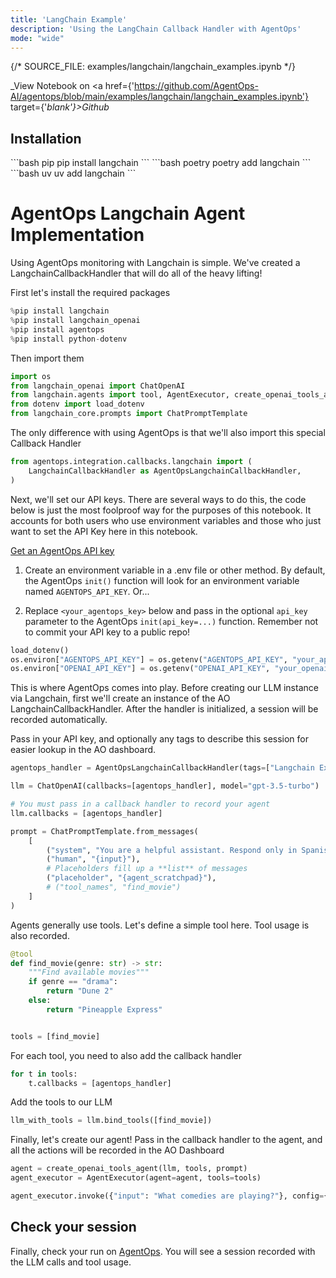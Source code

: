 ```yaml
---
title: 'LangChain Example'
description: 'Using the LangChain Callback Handler with AgentOps'
mode: "wide"
---
```

{/*  SOURCE_FILE: examples/langchain/langchain_examples.ipynb  */}

_View Notebook on <a href={'https://github.com/AgentOps-AI/agentops/blob/main/examples/langchain/langchain_examples.ipynb'} target={'_blank'}>Github</a>_

## Installation
<CodeGroup>
  ```bash pip
  pip install langchain
  ```
  ```bash poetry
  poetry add langchain
  ```
  ```bash uv
  uv add langchain
  ```
</CodeGroup>

# AgentOps Langchain Agent Implementation

Using AgentOps monitoring with Langchain is simple. We've created a LangchainCallbackHandler that will do all of the heavy lifting!

First let's install the required packages


```python
%pip install langchain
%pip install langchain_openai
%pip install agentops
%pip install python-dotenv
```

Then import them


```python
import os
from langchain_openai import ChatOpenAI
from langchain.agents import tool, AgentExecutor, create_openai_tools_agent
from dotenv import load_dotenv
from langchain_core.prompts import ChatPromptTemplate
```

The only difference with using AgentOps is that we'll also import this special Callback Handler


```python
from agentops.integration.callbacks.langchain import (
    LangchainCallbackHandler as AgentOpsLangchainCallbackHandler,
)
```

Next, we'll set our API keys. There are several ways to do this, the code below is just the most foolproof way for the purposes of this notebook. It accounts for both users who use environment variables and those who just want to set the API Key here in this notebook.

[Get an AgentOps API key](https://agentops.ai/settings/projects)

1. Create an environment variable in a .env file or other method. By default, the AgentOps `init()` function will look for an environment variable named `AGENTOPS_API_KEY`. Or...

2. Replace `<your_agentops_key>` below and pass in the optional `api_key` parameter to the AgentOps `init(api_key=...)` function. Remember not to commit your API key to a public repo!


```python
load_dotenv()
os.environ["AGENTOPS_API_KEY"] = os.getenv("AGENTOPS_API_KEY", "your_api_key_here")
os.environ["OPENAI_API_KEY"] = os.getenv("OPENAI_API_KEY", "your_openai_api_key_here")
```

This is where AgentOps comes into play. Before creating our LLM instance via Langchain, first we'll create an instance of the AO LangchainCallbackHandler. After the handler is initialized, a session will be recorded automatically.

Pass in your API key, and optionally any tags to describe this session for easier lookup in the AO dashboard.



```python
agentops_handler = AgentOpsLangchainCallbackHandler(tags=["Langchain Example", "agentops-example"])

llm = ChatOpenAI(callbacks=[agentops_handler], model="gpt-3.5-turbo")

# You must pass in a callback handler to record your agent
llm.callbacks = [agentops_handler]

prompt = ChatPromptTemplate.from_messages(
    [
        ("system", "You are a helpful assistant. Respond only in Spanish."),
        ("human", "{input}"),
        # Placeholders fill up a **list** of messages
        ("placeholder", "{agent_scratchpad}"),
        # ("tool_names", "find_movie")
    ]
)
```

Agents generally use tools. Let's define a simple tool here. Tool usage is also recorded.


```python
@tool
def find_movie(genre: str) -> str:
    """Find available movies"""
    if genre == "drama":
        return "Dune 2"
    else:
        return "Pineapple Express"


tools = [find_movie]
```

For each tool, you need to also add the callback handler


```python
for t in tools:
    t.callbacks = [agentops_handler]
```

Add the tools to our LLM


```python
llm_with_tools = llm.bind_tools([find_movie])
```

Finally, let's create our agent! Pass in the callback handler to the agent, and all the actions will be recorded in the AO Dashboard


```python
agent = create_openai_tools_agent(llm, tools, prompt)
agent_executor = AgentExecutor(agent=agent, tools=tools)
```


```python
agent_executor.invoke({"input": "What comedies are playing?"}, config={"callback": [agentops_handler]})
```

## Check your session
Finally, check your run on [AgentOps](https://app.agentops.ai). You will see a session recorded with the LLM calls and tool usage.
